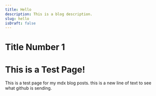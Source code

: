 ```yaml
---
title: Hello
description: This is a blog description.
slug: hello
isDraft: false
---
```


# Title Number 1
# This is a Test Page!

This is a test page for my mdx blog posts.
this is a new line of text to see what github is sending.